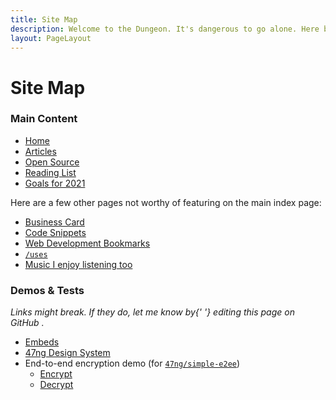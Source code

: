 ```yaml
---
title: Site Map
description: Welcome to the Dungeon. It's dangerous to go alone. Here be dragons.
layout: PageLayout
---
```


# Site Map

### Main Content

- [Home](/)
- [Articles](/posts)
- [Open Source](/open-source)
- [Reading List](/reading-list)
- [Goals for 2021](/goals)

Here are a few other pages not worthy of featuring on the main index page:

- [Business Card](/business-card)
- [Code Snippets](/code-snippets)
- [Web Development Bookmarks](/web-dev-bookmarks)
- [`/uses`](/uses)
- [Music I enjoy listening too](/music)

### Demos & Tests

<Note status="warning" title="Here be dragons.">
  <em>
    Links might break. If they do, let me know by{' '}
    <OutgoingLink
      href="https://github.com/franky47/francoisbest.com/edit/next/src/pages/sitemap.mdx"
      textDecoration="underline"
    >
      editing this page on GitHub
    </OutgoingLink>
    .
  </em>
</Note>

- [Embeds](/embeds)
- [47ng Design System](/design-system)
- End-to-end encryption demo (for [`47ng/simple-e2ee`](https://github.com/47ng/simple-e2ee))
  - [Encrypt](/e2ee/encrypt)
  - [Decrypt](/e2ee/decrypt)
